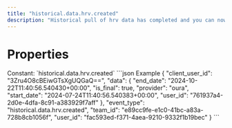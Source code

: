 ```yaml
---
title: "historical.data.hrv.created"
description: "Historical pull of hrv data has completed and you can now pull data for this resource."
---
```

# Properties
<ResponseField name="event_type" type="const string" required="true">
Constant: `historical.data.hrv.created`
</ResponseField>
<ResponseField name="team_id" type="string" required="true">
</ResponseField>
<ResponseField name="user_id" type="string" required="true">
</ResponseField>
<ResponseField name="client_user_id" type="string" required="true">
</ResponseField>
<ResponseField name="data" type="HistoricalDataCreated" required="true">
<Expandable title="HistoricalDataCreated" defaultOpen="true">
<ResponseField name="user_id" type="string" required="true">
</ResponseField>
<ResponseField name="start_date" type="string" required="true">
</ResponseField>
<ResponseField name="end_date" type="string" required="true">
</ResponseField>
<ResponseField name="is_final" type="boolean" required="true">
</ResponseField>
<ResponseField name="provider" type="string" required="true">
</ResponseField>
</Expandable>
</ResponseField>
<ResponseExample>
```json Example
{
  "client_user_id": "3Zru4O8cBEiwGTsXgUQGaQ==",
  "data": {
    "end_date": "2024-10-22T11:40:56.540430+00:00",
    "is_final": true,
    "provider": "oura",
    "start_date": "2024-07-24T11:40:56.540383+00:00",
    "user_id": "761937a4-2d0e-4dfa-8c91-a383929f7aff"
  },
  "event_type": "historical.data.hrv.created",
  "team_id": "e89cc9fe-e1c0-41bc-a83a-728b8cb1056f",
  "user_id": "fac593ed-f371-4aea-9210-9332f1b19bec"
}
```
</ResponseExample>
